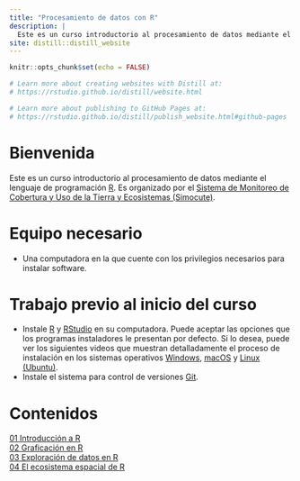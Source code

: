 ```yaml
---
title: "Procesamiento de datos con R"
description: |
  Este es un curso introductorio al procesamiento de datos mediante el lenguaje de programación R.  Es organizado por el Sistema de Monitoreo de Cobertura y Uso de la Tierra y Ecosistemas (Simocute).
site: distill::distill_website
---
```


```r
knitr::opts_chunk$set(echo = FALSE)

# Learn more about creating websites with Distill at:
# https://rstudio.github.io/distill/website.html

# Learn more about publishing to GitHub Pages at:
# https://rstudio.github.io/distill/publish_website.html#github-pages

```

# Bienvenida
Este es un curso introductorio al procesamiento de datos mediante el lenguaje de programación [R](https://www.r-project.org/). Es organizado por el [Sistema de Monitoreo de Cobertura y Uso de la Tierra y Ecosistemas (Simocute)](https://simocute.go.cr/).

# Equipo necesario
- Una computadora en la que cuente con los privilegios necesarios para instalar software.

# Trabajo previo al inicio del curso
- Instale [R](https://cloud.r-project.org/) y [RStudio](https://www.rstudio.com/products/rstudio/download/) en su computadora. Puede aceptar las opciones que los programas instaladores le presentan por defecto. Si lo desea, puede ver los siguientes videos que muestran detalladamente el proceso de instalación en los sistemas operativos [Windows](https://www.youtube.com/watch?v=k0oCZdJPsDU), [macOS](https://www.maximaformacion.es/blog-dat/instala-r-y-rstudio-en-mac-os/) y [Linux (Ubuntu)](https://www.youtube.com/watch?v=3ni-jP2qEWg).
- Instale el sistema para control de versiones [Git](https://git-scm.com/downloads).

# Contenidos
[01 Introducción a R](01-r-introduccion.html)  
[02 Graficación en R](02-r-graficacion.html)  
[03 Exploración de datos en R](03-r-exploraciondatos.html)  
[04 El ecosistema espacial de R](04-r-ecosistemaespacial.html)  
